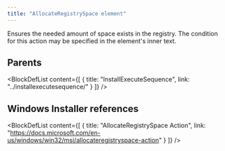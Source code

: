 ```yaml
---
title: "AllocateRegistrySpace element"
---
```



Ensures the needed amount of space exists in the registry. The condition for this action may be specified in the element's inner text.


## Parents

<BlockDefList content={[
    {
      title: "InstallExecuteSequence",
      link: "../installexecutesequence/"
    }
  ]}
/>

## Windows Installer references

<BlockDefList content={[
    {
      title: "AllocateRegistrySpace Action",
      link: "https://docs.microsoft.com/en-us/windows/win32/msi/allocateregistryspace-action"
    }
  ]}
/>
